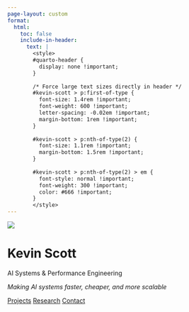 ```yaml
---
page-layout: custom
format:
  html:
    toc: false
    include-in-header:
      text: |
        <style>
        #quarto-header {
          display: none !important;
        }
        
        /* Force large text sizes directly in header */
        #kevin-scott > p:first-of-type {
          font-size: 1.4rem !important;
          font-weight: 600 !important;
          letter-spacing: -0.02em !important;
          margin-bottom: 1rem !important;
        }
        
        #kevin-scott > p:nth-of-type(2) {
          font-size: 1.1rem !important;
          margin-bottom: 1.5rem !important;
        }
        
        #kevin-scott > p:nth-of-type(2) > em {
          font-style: normal !important;
          font-weight: 300 !important;
          color: #666 !important;
        }
        </style>
---
```


::: {.hero-container}
::: {.hero-content}
![](chip-min.png){.hero-image}

# Kevin Scott

AI Systems & Performance Engineering

*Making AI systems faster, cheaper, and more scalable*

::: {.hero-links}
[Projects](projects.qmd) [Research](blog.qmd) [Contact](contact.qmd)
:::

::: {.social-links}
<a href="mailto:klscott.learning@gmail.com"><i class="bi bi-envelope-fill"></i></a>
<a href="https://linkedin.com/in/kevin-scott-9361315/"><i class="bi bi-linkedin"></i></a>
<a href="https://github.com/kevin-lyle-scott"><i class="bi bi-github"></i></a>
:::
:::
:::